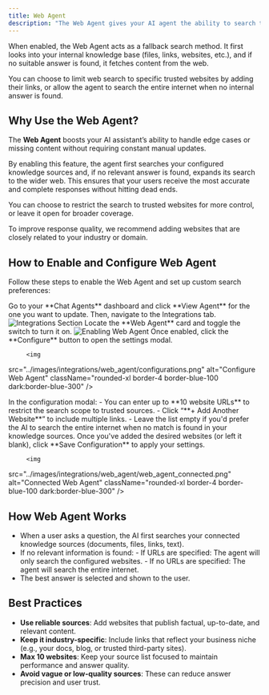 ```yaml
---
title: Web Agent
description: "The Web Agent gives your AI agent the ability to search the internet when it can’t find answers within your connected knowledge sources. This ensures users always receive the most accurate and relevant responses, even when something isn’t documented yet."
---
```


When enabled, the Web Agent acts as a fallback search method. It first looks into your internal knowledge base (files, links, websites, etc.), and if no suitable answer is found, it fetches content from the web. 

You can choose to limit web search to specific trusted websites by adding their links, or allow the agent to search the entire internet when no internal answer is found.

## Why Use the Web Agent?

The **Web Agent** boosts your AI assistant’s ability to handle edge cases or missing content without requiring constant manual updates.

By enabling this feature, the agent first searches your configured knowledge sources and, if no relevant answer is found, expands its search to the wider web. This ensures that your users receive the most accurate and complete responses without hitting dead ends. 

You can choose to restrict the search to trusted websites for more control, or leave it open for broader coverage.

<Tip>To improve response quality, we recommend adding websites that are closely related to your industry or domain.</Tip>

## How to Enable and Configure Web Agent

Follow these steps to enable the Web Agent and set up custom search preferences:

<Steps>
  <Step title="Open Integrations">
  Go to your **Chat Agents** dashboard and click **View Agent** for the one you want to update. Then, navigate to the Integrations tab.
   <img 
  src="../images/integrations/web_agent/integrations.png" 
  alt="Integrations Section" 
  className="rounded-xl border-4 border-blue-100 dark:border-blue-300"
/>
  </Step>
  <Step title="Enable the Web Agent">
   Locate the **Web Agent** card and toggle the switch to turn it on.
      <img 
  src="../images/integrations/web_agent/web_agent_connected.png" 
  alt="Enabling Web Agent" 
  className="rounded-xl border-4 border-blue-100 dark:border-blue-300"
/>

  </Step>
  <Step title="Click Configure Button">
   Once enabled, click the **Configure** button to open the settings modal.

         <img 
  src="../images/integrations/web_agent/configurations.png" 
  alt="Configure Web Agent" 
  className="rounded-xl border-4 border-blue-100 dark:border-blue-300"
/>
  </Step>


  <Step title="Add Trusted Websites (Optional)">
    In the configuration modal:
    - You can enter up to **10 website URLs** to restrict the search scope to trusted sources.
    - Click “**+ Add Another Website**” to include multiple links.
    - Leave the list empty if you'd prefer the AI to search the entire internet when no match is found in your knowledge sources.

  </Step>

  <Step title="Save Configuration">
   Once you've added the desired websites (or left it blank), click **Save Configuration** to apply your settings.


         <img 
  src="../images/integrations/web_agent/web_agent_connected.png" 
  alt="Connected Web Agent" 
  className="rounded-xl border-4 border-blue-100 dark:border-blue-300"
/>
  </Step>
</Steps>


## How Web Agent Works

- When a user asks a question, the AI first searches your connected knowledge sources (documents, files, links, text).
- If no relevant information is found:
        - If URLs are specified: The agent will only search the configured websites.
        - If no URLs are specified: The agent will search the entire internet.
- The best answer is selected and shown to the user.

## Best Practices

- **Use reliable sources**: Add websites that publish factual, up-to-date, and relevant content.
- **Keep it industry-specific**: Include links that reflect your business niche (e.g., your docs, blog, or trusted third-party sites).
- **Max 10 websites**: Keep your source list focused to maintain performance and answer quality.
- **Avoid vague or low-quality sources**: These can reduce answer precision and user trust.